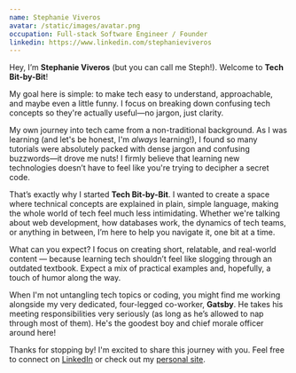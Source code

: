 ```yaml
---
name: Stephanie Viveros
avatar: /static/images/avatar.png
occupation: Full-stack Software Engineer / Founder
linkedin: https://www.linkedin.com/stephanieviveros
---
```


Hey, I’m **Stephanie Viveros** (but you can call me Steph!). Welcome to **Tech Bit-by-Bit**!

My goal here is simple: to make tech easy to understand, approachable, and maybe even a little funny. I focus on breaking down confusing tech concepts so they're actually useful—no jargon, just clarity.

My own journey into tech came from a non-traditional background. As I was learning (and let's be honest, I'm _always_ learning!), I found so many tutorials were absolutely packed with dense jargon and confusing buzzwords—it drove me nuts! I firmly believe that learning new technologies doesn’t have to feel like you're trying to decipher a secret code.

That’s exactly why I started **Tech Bit-by-Bit**. I wanted to create a space where technical concepts are explained in plain, simple language, making the whole world of tech feel much less intimidating. Whether we're talking about web development, how databases work, the dynamics of tech teams, or anything in between, I’m here to help you navigate it, one bit at a time.

What can you expect? I focus on creating short, relatable, and real-world content — because learning tech shouldn’t feel like slogging through an outdated textbook. Expect a mix of practical examples and, hopefully, a touch of humor along the way.

When I'm not untangling tech topics or coding, you might find me working alongside my very dedicated, four-legged co-worker, **Gatsby**. He takes his meeting responsibilities very seriously (as long as he’s allowed to nap through most of them). He's the goodest boy and chief morale officer around here!

Thanks for stopping by! I'm excited to share this journey with you. Feel free to connect on [LinkedIn](https://www.linkedin.com/stephanieviveros) or check out my [personal site](https://stephanieviveros.com).
